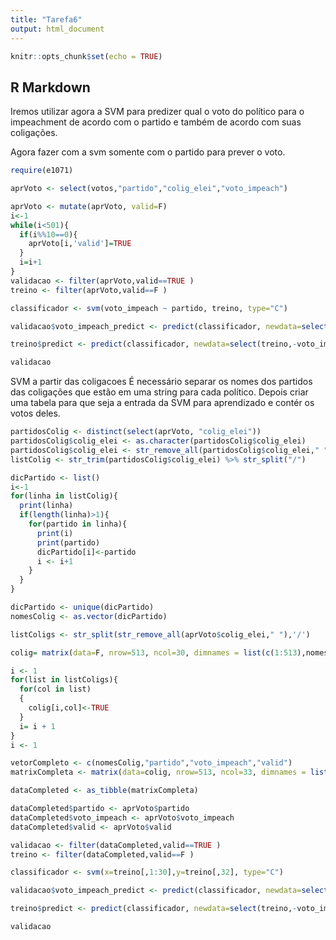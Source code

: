 ```yaml
---
title: "Tarefa6"
output: html_document
---
```


```r
knitr::opts_chunk$set(echo = TRUE)
```

## R Markdown

Iremos utilizar agora a SVM para predizer qual o voto do político para o impeachment de acordo com o partido  e também de acordo com suas coligações.



Agora fazer com a svm somente com o partido para prever o voto.
```r
require(e1071)

aprVoto <- select(votos,"partido","colig_elei","voto_impeach")

aprVoto <- mutate(aprVoto, valid=F)
i<-1
while(i<501){
  if(i%%10==0){
    aprVoto[i,'valid']=TRUE
  }
  i=i+1
}
validacao <- filter(aprVoto,valid==TRUE )
treino <- filter(aprVoto,valid==F )

classificador <- svm(voto_impeach ~ partido, treino, type="C")

validacao$voto_impeach_predict <- predict(classificador, newdata=select(validacao,-voto_impeach))

treino$predict <- predict(classificador, newdata=select(treino,-voto_impeach))

validacao

```


SVM a partir das coligacoes
É necessário separar os nomes dos partidos das coligações que estão em uma string para cada político.
Depois criar uma tabela para que seja a entrada da SVM para aprendizado e contér os votos deles.

```r

partidosColig <- distinct(select(aprVoto, "colig_elei"))
partidosColig$colig_elei <- as.character(partidosColig$colig_elei)
partidosColig$colig_elei <- str_remove_all(partidosColig$colig_elei," ")
listColig <- str_trim(partidosColig$colig_elei) %>% str_split("/")

dicPartido <- list()
i<-1
for(linha in listColig){
  print(linha)
  if(length(linha)>1){
    for(partido in linha){
      print(i)
      print(partido)
      dicPartido[i]<-partido
      i <- i+1
    }
  }
}

dicPartido <- unique(dicPartido)
nomesColig <- as.vector(dicPartido)

listColigs <- str_split(str_remove_all(aprVoto$colig_elei," "),'/')

colig= matrix(data=F, nrow=513, ncol=30, dimnames = list(c(1:513),nomesColig))

i <- 1
for(list in listColigs){
  for(col in list)
  {
    colig[i,col]<-TRUE
  }
  i= i + 1
}
i <- 1

vetorCompleto <- c(nomesColig,"partido","voto_impeach","valid")
matrixCompleta <- matrix(data=colig, nrow=513, ncol=33, dimnames = list(c(1:513),vetorCompleto))

dataCompleted <- as_tibble(matrixCompleta)

dataCompleted$partido <- aprVoto$partido
dataCompleted$voto_impeach <- aprVoto$voto_impeach
dataCompleted$valid <- aprVoto$valid

validacao <- filter(dataCompleted,valid==TRUE )
treino <- filter(dataCompleted,valid==F )

classificador <- svm(x=treino[,1:30],y=treino[,32], type="C")

validacao$voto_impeach_predict <- predict(classificador, newdata=select(validacao,-voto_impeach,-partido,-valid))

treino$predict <- predict(classificador, newdata=select(treino,-voto_impeach,-partido,-valid))

validacao

```
